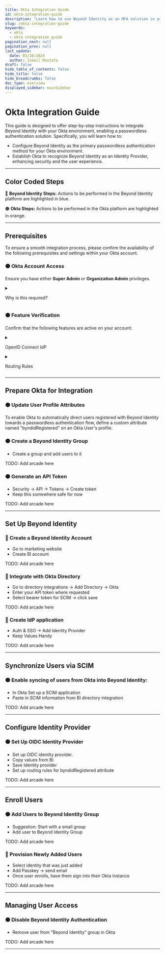 ```yaml
---
title: Okta Integration Guide
id: okta-integration-guide
description: "Learn how to use Beyond Identity as an MFA solution in your Okta Instance."
slug: /okta-integration-guide
keywords:
  - okta
  - okta integration guide
pagination_next: null
pagination_prev: null
last_update:
  date: 03/26/2024
  author: Ismail Mustafa
draft: false
hide_table_of_contents: false
hide_title: false
hide_breadcrumbs: false
doc_type: overview
displayed_sidebar: mainSidebar
---
```



# Okta Integration Guide

This guide is designed to offer step-by-step instructions to integrate Beyond Identity with your Okta environment, enabling a passwordless authentication solution. Specifically, you will learn how to:

- Configure Beyond Identity as the primary passwordless authentication method for your Okta environment.
- Establish Okta to recognize Beyond Identity as an Identity Provider, enhancing security and the user experience.

---

## Color Coded Steps
🔵 **Beyond Identity Steps:** Actions to be performed in the Beyond Identity platform are highlighted in blue.

🟠 **Okta Steps:** Actions to be performed in the Okta platform are highlighted in orange.

---

## Prerequisites

To ensure a smooth integration process, please confirm the availability of the following prerequisites and settings within your Okta account.

### 🟠 Okta Account Access

Ensure you have either **Super Admin** or **Organization Admin** privileges.

<details>
    <summary><p>Why is this required?</p></summary>
    <p>Having <strong>Super Admin</strong> or <strong>Organization Admin</strong> privileges enables you to:</p>
    <ul>
        <li>Add or edit attributes and their mappings via <code>Directory &gt; Profile Editor</code>.</li>
        <li>Add or edit Identity Providers (IdPs) through <code>Security &gt; Identity Providers</code>.</li>
        <li>Add or edit routing rules in <code>Security &gt; Identity Providers &gt; Routing Rules</code>.</li>
    </ul>
</details>

### 🟠 Feature Verification

Confirm that the following features are active on your account:

<details>
    <summary><p>OpenID Connect IdP</p></summary>
    <p>Verify this by checking if you can navigate to <code>Security &gt; Identity provider &gt; Add Identity Provider &gt; Add OpenID Connect IdP</code>. If this option is unavailable, you will need to contact Okta support to enable it.</p>
</details>

<details>
    <summary><p>Routing Rules</p></summary>
    <p>Ensure the "Routing Rules" tab is visible under <code>Security &gt; Identity Providers</code>. If it is missing, contact Okta support to request its activation on the Identity Provider page.</p>
</details>

---

## Prepare Okta for Integration

### 🟠 Update User Profile Attributes

To enable Okta to automatically direct users registered with Beyond Identity towards a passwordless authentication flow, define a custom attribute named "byndidRegistered" on an Okta User's profile.

<Arcade clip={Clip.OktaConfigureUserSettings} />

### 🟠 Create a Beyond Identity Group
- Create a group and add users to it

TODO: Add arcade here

### 🟠 Generate an API Token
- Security -> API -> Tokens -> Create token
- Keep this somewhere safe for now

TODO: Add arcade here

---

## Set Up Beyond Identity
### 🔵 Create a Beyond Identity Account
- Go to marketing website
- Create BI account

TODO: Add arcade here

### 🔵 Integrate with Okta Directory
- Go to directory integrations -> Add Directory -> Okta
- Enter your API token where requested
- Select bearer token for SCIM -> click save

TODO: Add arcade here

### 🔵 Create IdP application
- Auth & SSO -> Add Identity Provider
- Keep Values Handy

TODO: Add arcade here

---

## Synchronize Users via SCIM

### 🟠 Enable syncing of users from Okta into Beyond Identity:
- In Okta Set up a SCIM application
- Paste in SCIM information from BI directory integration

TODO: Add arcade here

---

## Configure Identity Provider

### 🟠 Set Up OIDC Identity Provider
- Set up OIDC identity provider.
- Copy values from BI.
- Save Identity provider
- Set up routing rules for byndidRegistered attribute

TODO: Add arcade here

---

## Enroll Users

### 🟠 Add Users to Beyond Identity Group
- Suggestion: Start with a small group
- Add user to Beyond Identity Group

TODO: Add arcade here

### 🔵 Provision Newly Added Users
- Select identity that was just added
- Add Passkey -> send email
- Once user enrolls, have them sign into their Okta instance

TODO: Add arcade here

---

## Managing User Access

### 🟠 Disable Beyond Identity Authentication
- Remove user from "Beyond Identity" group in Okta

TODO: Add arcade here

---
